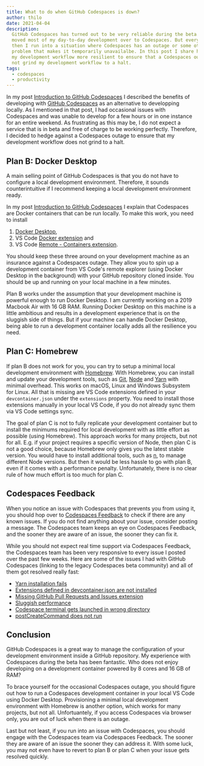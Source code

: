 ```yaml
---
title: What to do when GitHub Codespaces is down?
author: thilo
date: 2021-04-04
description:
  GitHub Codespaces has turned out to be very reliable during the beta. I have
  moved most of my day-to-day development over to Codespaces. But every now and
  then I run into a situation where Codespaces has an outage or some other
  problem that makes it temporarily unavailalbe. In this post I share how I made
  my development workflow more resilient to ensure that a Codespaces outage does
  not grind my development workflow to a halt.
tags:
  - codespaces
  - productivity
---
```


In my post
[Introduction to GitHub Codespaces](/posts/introduction-to-github-codespaces) I
described the benefits of developing with
[GitHub Codespaces](https://github.com/features/codespaces) as an alternative to
developping locally. As I mentioned in that post, I had occasional issues with
Codespaces and was unable to develop for a few hours or in one instance for an
entire weekend. As frustrating as this may be, I do not expect a service that is
in beta and free of charge to be working perfectly. Therefore, I decided to
hedge against a Codespaces outage to ensure that my development workflow does
not grind to a halt.

## Plan B: Docker Desktop

A main selling point of GitHub Codespaces is that you do not have to configure a
local development environment. Therefore, it sounds counterintuitive if I
recommend keeping a local development environment ready.

In my post
[Introduction to GitHub Codespaces](/posts/introduction-to-github-codespaces/) I
explain that Codespaces are Docker containers that can be run locally. To make
this work, you need to install

1. [Docker Desktop](https://www.docker.com/products/docker-desktop),
1. VS Code
   [Docker extension](https://marketplace.visualstudio.com/items?itemName=ms-azuretools.vscode-docker)
   and
1. VS Code
   [Remote - Containers extension](https://marketplace.visualstudio.com/items?itemName=ms-vscode-remote.remote-containers).

You should keep these three around on your development machine as an insurance
against a Codespaces outage. They allow you to spin up a development container
from VS Code's remote explorer (using Docker Desktop in the background) with
your GitHub repository cloned inside. You should be up and running on your local
machine in a few minutes.

Plan B works under the assumption that your development machine is powerful
enough to run Docker Desktop. I am currently working on a 2019 Macbook Air with
16 GB RAM. Running Docker Desktop on this machine is a little ambitious and
results in a development experience that is on the sluggish side of things. But
if your machine can handle Docker Desktop, being able to run a development
container locally adds all the resilience you need.

## Plan C: Homebrew

If plan B does not work for you, you can try to setup a minimal local
development environment with [Homebrew](https://brew.sh/). With Homebrew, you
can install and update your development tools, such as
[Git](https://git-scm.com/), [Node](https://nodejs.org/en/) and
[Yarn](https://yarnpkg.com/) with minimal overhead. This works on macOS, Linux
and Windows Subsystem for Linux. All that is missing are VS Code extensions
defined in your `devcontainer.json` under the `extensions` property. You need to
install those extensions manually in your local VS Code, if you do not already
sync them via VS Code settings sync.

The goal of plan C is not to fully replicate your development container but to
install the minimums required for local development with as little effort as
possible (using Homebrew). This approach works for many projects, but not for
all. E.g. if your project requires a specific version of Node, then plan C is
not a good choice, because Homebrew only gives you the latest stable version.
You would have to install additional tools, such as
[n](https://github.com/tj/n), to manage different Node versions. But then it
would be less hassle to go with plan B, even if it comes with a performance
penalty. Unfortunately, there is no clear rule of how much effort is too much
for plan C.

## Codespaces Feedback

When you notice an issue with Codespaces that prevents you from using it, you
should hop over to
[Codespaces Feedback](https://github.com/github/feedback/discussions/categories/codespaces-feedback)
to check if there are any known issues. If you do not find anything about your
issue, consider posting a message. The Codespaces team keeps an eye on
Codespaces Feedback, and the sooner they are aware of an issue, the sooner they
can fix it.

While you should not expect real time support via Codespaces Feedback, the
Codespaces team has been very responsive to every issue I posted over the past
few weeks. Here are some of the issues I had with GitHub Codespaces (linking to
the legacy Codespaces beta community) and all of them got resolved really fast:

- [Yarn installation fails](https://github.community/t/yarn-installation-fails/159455)
- [Extensions defined in devcontainer.json are not installed](https://github.community/t/extensions-defined-in-devcontainer-json-are-not-installed/156489)
- [Missing GitHub Pull Requests and Issues extension](https://github.community/t/missing-github-pull-requests-and-issues-extension/144631)
- [Sluggish performance](https://github.community/t/sluggish-performance/142535)
- [Codespace terminal gets launched in wrong directory](https://github.community/t/codespace-terminal-gets-launched-in-wrong-directory/143788)
- [postCreateCommand does not run](https://github.community/t/postcreatecommand-does-not-run/142677)

## Conclusion

GitHub Codespaces is a great way to manage the configuration of your development
environment inside a GitHub repository. My experience with Codespaces during the
beta has been fantastic. Who does not enjoy developing on a development
container powered by 8 cores and 16 GB of RAM?

To brace yourself for the occasional Codespaces outage, you should figure out
how to run a Codespaces development container in your local VS Code using Docker
Desktop. Provisioning a minimal local development environment with Homebrew is
another option, which works for many projects, but not all. Unfortuantely, if
you access Codespaces via browser only, you are out of luck when there is an
outage.

Last but not least, if you run into an issue with Codespaces, you should engage
with the Codespaces team via Codespaces Feedback. The sooner they are aware of
an issue the sooner they can address it. With some luck, you may not even have
to revert to plan B or plan C when your issue gets resolved quickly.

